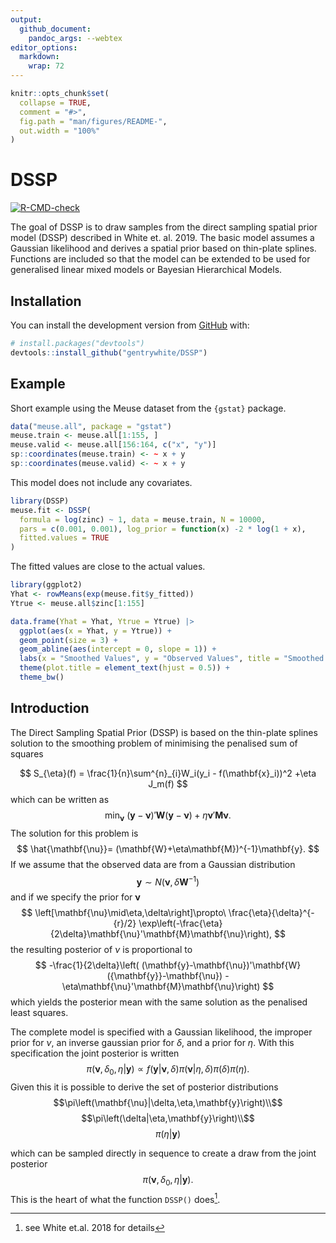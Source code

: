 ```yaml
---
output:
  github_document:
    pandoc_args: --webtex
editor_options: 
  markdown: 
    wrap: 72
---
```


<!-- README.md is generated from README.Rmd. Please edit that file -->

```r
knitr::opts_chunk$set(
  collapse = TRUE,
  comment = "#>",
  fig.path = "man/figures/README-",
  out.width = "100%"
)
```

# DSSP

<!-- badges: start -->

[![R-CMD-check](https://github.com/gentrywhite/DSSP/workflows/R-CMD-check/badge.svg)](https://github.com/gentrywhite/DSSP/actions)

<!-- badges: end -->

The goal of DSSP is to draw samples from the direct sampling spatial
prior model (DSSP) described in White et. al. 2019. The basic model
assumes a Gaussian likelihood and derives a spatial prior based on
thin-plate splines. Functions are included so that the model can be
extended to be used for generalised linear mixed models or Bayesian
Hierarchical Models.

## Installation

You can install the development version from
[GitHub](https://github.com/) with:

``` r
# install.packages("devtools")
devtools::install_github("gentrywhite/DSSP")
```

## Example

Short example using the Meuse dataset from the `{gstat}` package.

```r
data("meuse.all", package = "gstat")
meuse.train <- meuse.all[1:155, ]
meuse.valid <- meuse.all[156:164, c("x", "y")]
sp::coordinates(meuse.train) <- ~ x + y
sp::coordinates(meuse.valid) <- ~ x + y
```

This model does not include any covariates.

```r
library(DSSP)
meuse.fit <- DSSP(
  formula = log(zinc) ~ 1, data = meuse.train, N = 10000,
  pars = c(0.001, 0.001), log_prior = function(x) -2 * log(1 + x),
  fitted.values = TRUE
)
```

The fitted values are close to the actual values.

```r
library(ggplot2)
Yhat <- rowMeans(exp(meuse.fit$y_fitted))
Ytrue <- meuse.all$zinc[1:155]

data.frame(Yhat = Yhat, Ytrue = Ytrue) |>
  ggplot(aes(x = Yhat, y = Ytrue)) +
  geom_point(size = 3) +
  geom_abline(aes(intercept = 0, slope = 1)) +
  labs(x = "Smoothed Values", y = "Observed Values", title = "Smoothed vs. Observed Values") +
  theme(plot.title = element_text(hjust = 0.5)) +
  theme_bw()
```

## Introduction

The Direct Sampling Spatial Prior (DSSP) is based on the thin-plate
splines solution to the smoothing problem of minimising the penalised
sum of squares

$$
S_{\eta}(f) = \frac{1}{n}\sum^{n}_{i}W_i(y_i - f(\mathbf{x}_i))^2
+\eta J_m(f)
$$ which can be written as $$
\min_{\mathbf{\nu}}\:(\mathbf{y}-\mathbf{\nu})'\mathbf{W}(\mathbf{y}-\mathbf{\nu})+
\eta\mathbf{\nu}'\mathbf{M}\mathbf{\nu}.
$$ The solution for this problem is $$
\hat{\mathbf{\nu}}=
(\mathbf{W}+\eta\mathbf{M})^{-1}\mathbf{y}.
$$ If we assume that the observed data are from a Gaussian distribution
$$
\mathbf{y}\sim N(\mathbf{\nu},\delta\mathbf{W}^{-1})
$$ and if we specify the prior for $\mathbf{\nu}$ $$
\left[\mathbf{\nu}\mid\eta,\delta\right]\propto\ \frac{\eta}{\delta}^{-{r}/2}
\exp\left(-\frac{\eta}{2\delta}\mathbf{\nu}'\mathbf{M}\mathbf{\nu}\right),
$$ the resulting posterior of $\nu$ is proportional to $$
-\frac{1}{2\delta}\left( (\mathbf{y}-\mathbf{\nu})'\mathbf{W}({\mathbf{y}}-\mathbf{\nu})
-\eta\mathbf{\nu}'\mathbf{M}\mathbf{\nu}\right)
$$ which yields the posterior mean with the same solution as the
penalised least squares.

The complete model is specified with a Gaussian likelihood, the improper
prior for $\nu$, an inverse gaussian prior for $\delta$, and a prior for
$\eta$. With this specification the joint posterior is written $$
\pi\left(\mathbf{\nu},\delta_0,\eta|\mathbf{y}\right)\propto
f(\mathbf{y}|\mathbf{\nu},\delta)\pi\left(\mathbf{\nu}|\eta,\delta\right)\pi\left(\delta\right)
\pi\left(\eta\right).
$$ Given this it is possible to derive the set of posterior
distributions $$\pi\left(\mathbf{\nu}|\delta,\eta,\mathbf{y}\right)\\$$
$$\pi\left(\delta|\eta,\mathbf{y}\right)\\$$
$$\pi\left(\eta|\mathbf{y}\right)$$

which can be sampled directly in sequence to create a draw from the
joint posterior $$
\pi\left(\mathbf{\nu},\delta_0,\eta|\mathbf{y}\right).
$$ This is the heart of what the function `DSSP()` does^[see White
et.al. 2018 for details].
